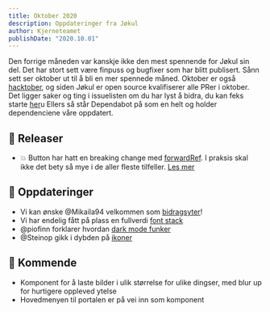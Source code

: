 ```yaml
---
title: Oktober 2020
description: Oppdateringer fra Jøkul 
author: Kjerneteamet
publishDate: "2020.10.01"
---
```


Den forrige måneden var kanskje ikke den mest spennende for Jøkul sin del.
Det har stort sett være finpuss og bugfixer som har blitt publisert. Sånn sett ser oktober ut til å bli en mer spennede måned. 
Oktober er også [hacktober](https://hacktoberfest.digitalocean.com/), og siden Jøkul er open source kvalifiserer alle PRer i oktober. 
Det ligger saker og ting i issuelisten om du har lyst å bidra, du kan feks starte [her](https://github.com/fremtind/jokul/issues?q=is%3Aissue+is%3Aopen+label%3A%22%F0%9F%A7%B8+good+first+issue%22)u
Ellers så står Dependabot på som en helt og holder dependenciene våre oppdatert.


## 🌱 Releaser
- 💥 Button har hatt en breaking change med [forwardRef](https://github.com/fremtind/jokul/pull/1370).
I praksis skal ikke det bety så mye i de aller fleste tilfeller. [Les mer](https://reactjs.org/docs/forwarding-refs.html)

## 📰 Oppdateringer
- Vi kan ønske @Mikaila94 velkommen som [bidragsyter](https://github.com/fremtind/jokul/pull/1335)!
- Vi har endelig fått på plass en fullverdi [font stack](https://github.com/fremtind/jokul/pull/1295)
- @piofinn forklarer hvordan [dark mode funker](/blog/darkmode/)
- @Steinop gikk i dybden på [ikoner](/blog/ikoner_sept2020/)

## 🔮 Kommende
- Komponent for å laste bilder i ulik størrelse for ulike dingser, med blur up for hurtigere oppleved ytelse
- Hovedmenyen til portalen er på vei inn som komponent
